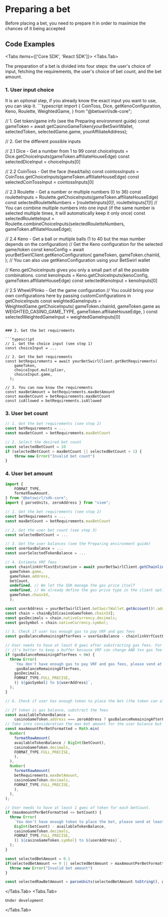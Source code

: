 
# Preparing a bet

Before placing a bet, you need to prepare it in order to maximize the chances of it being accepted


## Code Examples

<Tabs items={['Core SDK', 'React SDK']}>
  <Tabs.Tab>

The preparation of a bet is divided into four steps: the user's choice of input, fetching the requirements, the user's choice of bet count, and the bet amount.

### 1. User input choice
<Callout type="info">
  It is an optional step, if you already know the exact input you want to use, you can skip it. 
</Callout>
```typescript
import {
    CoinToss,
    Dice,
    getKenoConfiguration,
    Keno,
    Roulette,
    WeightedGame,
} from "@betswirl/sdk-core";

// 1. Get token/game info (see the Preparing environment guide)
const gameToken = await getCasinoGameToken(yourBetSwirlWallet, selectedToken, selectedGame.game, yourAffiliateAddress);

// 2. Get the different possible inputs

// 2.1 Dice - Get a number from 1 to 99
const choiceInputs = Dice.getChoiceInputs(gameToken.affiliateHouseEdge)
const selectedDiceInput = choiceInputs[0]

// 2.2 CoinToss - Get the face (head/tails)
const cointossInputs = CoinToss.getChoiceInputs(gameToken.affiliateHouseEdge)
const selectedCoinTossInput = cointossInputs[0]

// 2.3 Roulette - Get a number or multiple numbers (0 to 36)
const rouletteInputs = Roulette.getChoiceInputs(gameToken.affiliateHouseEdge)
const selectedRouletteNumbers = [rouletteInputs[0]!, rouletteInputs[1]!]
// You can combine multiple numbers into one input (if the same number is selected multiple times, it will automatically keep it only once)
const selectedRouletteInput = Roulette.combineChoiceInputs(selectedRouletteNumbers, gameToken.affiliateHouseEdge);

// 2.4 Keno - Get a ball or multiple balls (1 to 40 but the max number depends on the configuration)
// Get the Keno configuration for the selected game/token
const kenoConfig = await yourBetSwirlClient.getKenoConfiguration(
        gameToken,
        gameToken.chainId,
); // You can also use getKenoConfiguration using your BetSwirl wallet

// Keno.getChoiceInputs gives you only a small part of all the possible combinations.
const kenoInputs = Keno.getChoiceInputs(kenoConfig, gameToken.affiliateHouseEdge)
const selectedKenoInput = kenoInputs[0]

// 2.5 Wheel/Plinko - Get the game configuration
// You could bring your own configurations here by passing customConfigurations in getChoiceInputs
const weightedGameInputs = WeightedGame.getChoiceInputs(
    gameToken.chainId,
    gameToken.game as WEIGHTED_CASINO_GAME_TYPE,
    gameToken.affiliateHouseEdge,
  )
const selectedWeightedGameInput = weightedGameInputs[0]

```

### 2. Get the bet requirements

```typescript
// 1. Get the choice input (see step 1)
const choiceInput = ...

// 2. Get the bet requirements
const betRequirements = await yourBetSwirlClient.getBetRequirements(
    gameToken,
    choiceInput.multiplier,
    choiceInput.game,
  );

// 3. You can now know the requirements
const maxBetAmount = betRequirements.maxBetAmount
const maxBetCount = betRequirements.maxBetCount
const isAllowed = betRequirements.isAllowed
```

### 3. User bet count

```typescript
// 1. Get the bet requirements (see step 2)
const betRequirements = ...
const maxBetCount = betRequirements.maxBetCount

// 2. Select the desired bet count 
const selectedBetCount = 10
if (selectedBetCount > maxBetCount || selectedBetCount < 1) {
    throw new Error("Invalid bet count")
}
```

### 4. User bet amount

```typescript
import {
    FORMAT_TYPE,
    formatRawAmount,
} from "@betswirl/sdk-core";
import { parseUnits, zeroAddress } from "viem";

// 1. Get the bet requirements (see step 2)
const betRequirements = ...
const maxBetCount = betRequirements.maxBetCount

// 2. Get the user bet count (see step 3)
const selectedBetCount = ...

// 3. Get the user balances (see the Preparing environment guide)
const userGasBalance = ...
const userSelectedTokenBalance = ...

// 4. Estimate VRF fees
const chainlinkVrfCostEstimation = await yourBetSwirlClient.getChainlinkVrfCost(
  gameToken.game,
  gameToken.address,
  betCount,
  undefined, // We let the SDK manage the gas price itself
  undefined, // We already define the gas price type in the client options
  gameToken.chainId,
  );

const userAddress = yourBetSwirlClient.betSwirlWallet.getAccount()!.address;
const chain = chainById[casinoGameToken.chainId];
const gasDecimals = chain.nativeCurrency.decimals;
const gasSymbol = chain.nativeCurrency.symbol;

// 5. Check if user has enough gas to pay VRF and gas fees
const gasBalanceRemainingAfterFees = userGasBalance - chainlinkVrfCostEstimation;

// User needs to have at least 0 gwei after substracting gas fees. For production apps,
// it's better to keep a buffer because VRF can change AND txn gas fee is not taken into account.
if (gasBalanceRemainingAfterFees < 0n) {
  throw Error(
    `You don't have enough gas to pay VRF and gas fees, please send at least ${formatRawAmount(
    -gasBalanceRemainingAfterFees,
    gasDecimals,
    FORMAT_TYPE.FULL_PRECISE,
    )} ${gasSymbol} to ${userAddress}`,
  );
}

// 6. Check if user has enough token to place the bet (the token can also be the gas token)

// If token is gas balance, substract the fees
const availableTokenBalance =
    casinoGameToken.address === zeroAddress ? gasBalanceRemainingAfterFees : userTokenBalance;
// Take into consideration the max bet amount for the user balance but also max bet amount of the bet
const maxAmountPerBetFormatted = Math.min(
  Number(
    formatRawAmount(
    availableTokenBalance / BigInt(betCount),
    casinoGameToken.decimals,
    FORMAT_TYPE.FULL_PRECISE,
    ),
  ),
  Number(
    formatRawAmount(
    betRequirements.maxBetAmount,
    casinoGameToken.decimals,
    FORMAT_TYPE.FULL_PRECISE,
    ),
  ),
);

// User needs to have at least 1 gwei of token for each betCount.
if (maxAmountPerBetFormatted <= betCount) {
  throw Error(
    `You don't have enough token to place the bet, please send at least ${formatRawAmount(
    BigInt(betCount) - availableTokenBalance,
    casinoGameToken.decimals,
    FORMAT_TYPE.FULL_PRECISE,
    )} ${casinoGameToken.symbol} to ${userAddress}`,
  );
}

const selectedBetAmount = 0.1
if(selectedBetAmount <= 0 || selectedBetAmount > maxAmountPerBetFormatted) {
  throw new Error("Invalid bet amount")
}

const selectedRawBetAmount = parseUnits(selectedBetAmount.toString(), gameToken.decimals);

```

  </Tabs.Tab>
  <Tabs.Tab>
  ```react
  Under development
  ```
  </Tabs.Tab>
</Tabs>